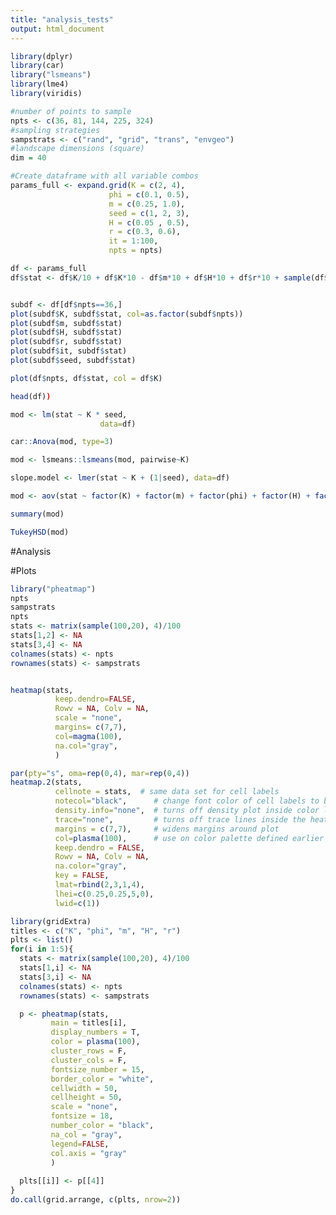 ```yaml
---
title: "analysis_tests"
output: html_document
---
```


```r
library(dplyr)
library(car)
library("lsmeans")
library(lme4)
library(viridis)
```

```r
#number of points to sample
npts <- c(36, 81, 144, 225, 324)
#sampling strategies
sampstrats <- c("rand", "grid", "trans", "envgeo")
#landscape dimensions (square)
dim = 40

#Create dataframe with all variable combos
params_full <- expand.grid(K = c(2, 4), 
                      phi = c(0.1, 0.5),
                      m = c(0.25, 1.0),
                      seed = c(1, 2, 3),
                      H = c(0.05 , 0.5),
                      r = c(0.3, 0.6),
                      it = 1:100,
                      npts = npts)
```

```r
df <- params_full
df$stat <- df$K/10 + df$K*10 - df$m*10 + df$H*10 + df$r*10 + sample(df$it)/100 + sample(df$seed)/100 + npts


subdf <- df[df$npts==36,]
plot(subdf$K, subdf$stat, col=as.factor(subdf$npts))
plot(subdf$m, subdf$stat)
plot(subdf$H, subdf$stat)
plot(subdf$r, subdf$stat)
plot(subdf$it, subdf$stat)
plot(subdf$seed, subdf$stat)

plot(df$npts, df$stat, col = df$K)

head(df))
```

```r
mod <- lm(stat ~ K * seed,
                    data=df)

car::Anova(mod, type=3)
```

```r
mod <- lsmeans::lsmeans(mod, pairwise~K)
```
```r
slope.model <- lmer(stat ~ K + (1|seed), data=df)
```

```r
mod <- aov(stat ~ factor(K) + factor(m) + factor(phi) + factor(H) + factor(r) + factor(it)+ factor(seed), factor(npts)*factor(K), data = df)

summary(mod)

TukeyHSD(mod)
```
#Analysis

#Plots
```r
library("pheatmap")
npts
sampstrats
npts
stats <- matrix(sample(100,20), 4)/100
stats[1,2] <- NA
stats[3,4] <- NA
colnames(stats) <- npts
rownames(stats) <- sampstrats


heatmap(stats,  
          keep.dendro=FALSE, 
          Rowv = NA, Colv = NA, 
          scale = "none", 
          margins= c(7,7), 
          col=magma(100), 
          na.col="gray",
          )

par(pty="s", oma=rep(0,4), mar=rep(0,4))
heatmap.2(stats,
          cellnote = stats,  # same data set for cell labels
          notecol="black",      # change font color of cell labels to black
          density.info="none",  # turns off density plot inside color legend
          trace="none",         # turns off trace lines inside the heat map
          margins = c(7,7),     # widens margins around plot
          col=plasma(100),      # use on color palette defined earlier
          keep.dendro = FALSE,
          Rowv = NA, Colv = NA,
          na.color="gray",
          key = FALSE,
          lmat=rbind(2,3,1,4), 
          lhei=c(0.25,0.25,5,0), 
          lwid=c(1))      


```
```r
library(gridExtra)
titles <- c("K", "phi", "m", "H", "r")
plts <- list()
for(i in 1:5){
  stats <- matrix(sample(100,20), 4)/100
  stats[1,i] <- NA
  stats[3,i] <- NA
  colnames(stats) <- npts
  rownames(stats) <- sampstrats

  p <- pheatmap(stats, 
         main = titles[i],
         display_numbers = T, 
         color = plasma(100), 
         cluster_rows = F, 
         cluster_cols = F, 
         fontsize_number = 15,
         border_color = "white",
         cellwidth = 50,
         cellheight = 50,
         scale = "none",
         fontsize = 18,
         number_color = "black",
         na_col = "gray",
         legend=FALSE,
         col.axis = "gray"
         )
  
  plts[[i]] <- p[[4]]
}
do.call(grid.arrange, c(plts, nrow=2))
```

